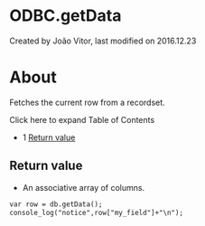 
# ODBC.getData 

 Created by  João Vitor, last modified on 2016.12.23

# About

Fetches the current row from a recordset.

Click here to expand Table of Contents

* 1 [Return value](#return-value)

## Return value

* An associative array of columns.

```xml
var row = db.getData();
console_log("notice",row["my_field"]+"\n");

```


